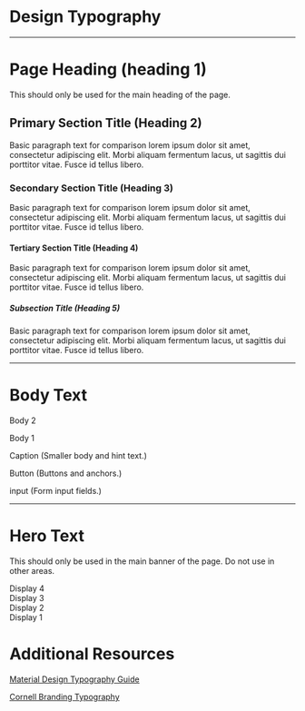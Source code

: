
<Meta title="CU-NG-Design-Library/Typography" />

<div id='main'>

# Design Typography

---


# Page Heading (heading 1)
This should only be used for the main heading of the page.

## Primary Section Title (Heading 2)
Basic paragraph text for comparison lorem ipsum dolor sit amet, consectetur adipiscing elit. Morbi aliquam fermentum lacus, ut sagittis dui porttitor vitae. Fusce id tellus libero.

### Secondary Section Title (Heading 3)
Basic paragraph text for comparison lorem ipsum dolor sit amet, consectetur adipiscing elit. Morbi aliquam fermentum lacus, ut sagittis dui porttitor vitae. Fusce id tellus libero.

#### Tertiary Section Title (Heading 4)
Basic paragraph text for comparison lorem ipsum dolor sit amet, consectetur adipiscing elit. Morbi aliquam fermentum lacus, ut sagittis dui porttitor vitae. Fusce id tellus libero.

##### Subsection Title (Heading 5)
Basic paragraph text for comparison lorem ipsum dolor sit amet, consectetur adipiscing elit. Morbi aliquam fermentum lacus, ut sagittis dui porttitor vitae. Fusce id tellus libero.

---

# Body Text
<p class='mat-body-2'>Body 2</p>
<p class='mat-body-1'>Body 1</p>
<p class='mat-caption'>Caption (Smaller body and hint text.)</p>
<p class='mat-button'>Button (Buttons and anchors.)</p>
<p class='mat-input'>input (Form input fields.)</p>

---

# Hero Text
This should only be used in the main banner of the page. Do not use in other areas.

<div class='mat-display-4'>Display 4</div>
<div class='mat-display-3'>Display 3</div>
<div class='mat-display-2'>Display 2</div>
<div class='mat-display-1'>Display 1</div>

# Additional Resources

[Material Design Typography Guide](https://material.angular.io/guide/typography)

[Cornell Branding Typography](https://brand.cornell.edu/design-center/typography/)

</div>


